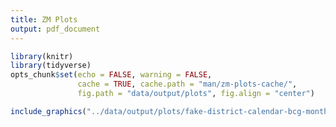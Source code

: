 ```yaml
---
title: ZM Plots
output: pdf_document
---
```





```r
library(knitr)
library(tidyverse)
opts_chunk$set(echo = FALSE, warning = FALSE, 
               cache = TRUE, cache.path = "man/zm-plots-cache/", 
               fig.path = "data/output/plots", fig.align = "center")
```



```r

include_graphics("../data/output/plots/fake-district-calendar-bcg-month-plot.png")
```